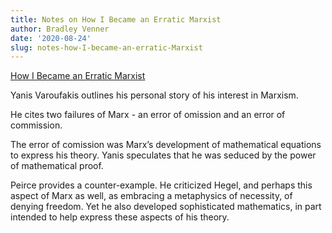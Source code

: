 ```yaml
---
title: Notes on How I Became an Erratic Marxist
author: Bradley Venner
date: '2020-08-24'
slug: notes-how-I-became-an-erratic-Marxist
---
```

[How I Became an Erratic Marxist](https://www.theguardian.com/news/2015/feb/18/yanis-varoufakis-how-i-became-an-erratic-marxist)

Yanis Varoufakis outlines his personal story of his interest in Marxism.

He cites two failures of Marx - an error of omission and an error of commission.

The error of comission was Marx's development of mathematical equations to express his theory.  Yanis speculates that he was seduced by the power of mathematical proof.

Peirce provides a counter-example.  He criticized Hegel, and perhaps this aspect of Marx as well, as embracing a metaphysics of necessity, of denying freedom.  Yet he also developed sophisticated mathematics, in part intended to help express these aspects of his theory.

